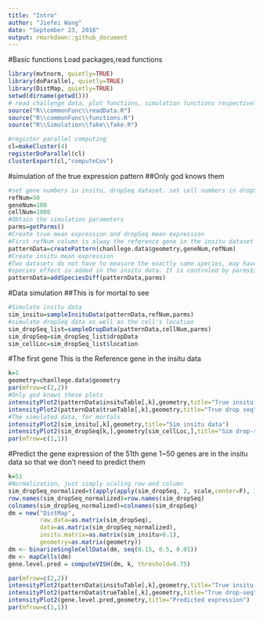 ```yaml
---
title: "Intro"
author: "Jiefei Wang"
date: "September 23, 2018"
output: rmarkdown::github_document
---
```

#Basic functions
Load packages,read functions
```r
library(mvtnorm, quietly=TRUE)
library(doParallel, quietly=TRUE)
library(DistMap, quietly=TRUE)
setwd(dirname(getwd()))
# read challenge data, plot functions, simulation functions respectively
source("R\\commonFunc\\readData.R")
source("R\\commonFunc\\functions.R")
source("R\\Simulation\\fake\\fake.R")

#register parallel computing
cl=makeCluster(4)
registerDoParallel(cl)
clusterExport(cl,"computeCov")
```
#simulation of the true expression pattern
##Only god knows them
```r
#set gene numbers in insitu, dropSeq dataset. set cell numbers in dropSeq 
refNum=50
geneNum=100
cellNum=1000
#Obtain the simulation parameters
parms=getParms()
#Create true mean expression and dropSeq mean expression
#First refNum column is alway the reference gene in the insitu dataset
patternData=createPattern(chanllege.data$geometry,geneNum,refNum)
#Create insitu mean expression
#Two datasets do not have to measure the exactly same species, may have some gene variation.
#species effect is added in the insitu data. It is controled by parms$speciesDiff
patternData=addSpeciesDiff(patternData,parms)
```
#Data simulation
##This is for mortal to see
```r
#Simulate insitu data
sim_insitu=sampleInsituData(patternData,refNum,parms)
#simulate dropSeq data as well as the cell's location
sim_dropSeq_list=sampleDropData(patternData,cellNum,parms)
sim_dropSeq=sim_dropSeq_list$dropData
sim_cellLoc=sim_dropSeq_list$location
```

#The first gene
This is the Reference gene in the insitu data
```r
k=1
geometry=chanllege.data$geometry
par(mfrow=c(2,2))
#Only god knows these plots
intensityPlot2(patternData$insituTable[,k],geometry,title="True insitu data")
intensityPlot2(patternData$trueTable[,k],geometry,title="True drop seq")
#The simulated data, for mortals
intensityPlot2(sim_insitu[,k],geometry,title="Sim insitu data")
intensityPlot2(sim_dropSeq[k,],geometry[sim_cellLoc,],title="Sim drop-seq (If you know the cells' location)")
par(mfrow=c(1,1))
```



#Predict the gene expression of the 51th gene
1~50 genes are in the insitu data so that we don't need to predict them
```r
k=51
#Normalization, just simply scaling row and column 
sim_dropSeq_normalized=t(apply(apply(sim_dropSeq, 2, scale,center=F), 1, scale,center=F))
row.names(sim_dropSeq_normalized)=row.names(sim_dropSeq)
colnames(sim_dropSeq_normalized)=colnames(sim_dropSeq)
dm = new("DistMap",
         raw.data=as.matrix(sim_dropSeq),
         data=as.matrix(sim_dropSeq_normalized),
         insitu.matrix=as.matrix(sim_insitu>0.1),
         geometry=as.matrix(geometry))
dm <- binarizeSingleCellData(dm, seq(0.15, 0.5, 0.01))
dm <- mapCells(dm)
gene.level.pred = computeVISH(dm, k, threshold=0.75)

par(mfrow=c(2,2))
intensityPlot2(patternData$insituTable[,k],geometry,title="True insitu data")
intensityPlot2(patternData$trueTable[,k],geometry,title="True drop-seq")
intensityPlot2(gene.level.pred,geometry,title="Predicted expression")
par(mfrow=c(1,1))
```




